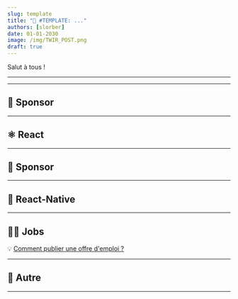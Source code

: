 ```yaml
---
slug: template
title: "📨 #TEMPLATE: ..."
authors: [slorber]
date: 01-01-2030
image: /img/TWIR_POST.png
draft: true
---
```


Salut à tous !

<Todo/>

<!-- truncate -->

---


<Support/>

---

## 💸 Sponsor


<Sponsor1/>

---

## ⚛️ React


<ReactContent/>

<SubscribeFormEmbed />

---

## 💸 Sponsor


<Sponsor2/>

---

## 📱 React-Native


<ReactNativeContent/>

---

## 🧑‍💻 Jobs


<Jobs/>

💡 [Comment publier une offre d'emploi ?](https://thisweekinreact.com/fr/sponsor)

---

## 🔀 Autre


<OtherContent/>

---


<Meme/>
